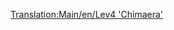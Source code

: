[[Translation:Main/en/Lev4 'Chimaera']]{{Template:Train/Fr
|Nom='Chimaera' niveau 4
|Image=[[File:en/Lev4chimaerarhead.png]]
|Coût=111 328£ (222 656$)
|Vitesse=643 km/h (402 mph)
|Poids=300 t
|Puissance=20 000 cv (14.914 kW)
|Entretien=3 584£ (7 168$)
|Conception=2038
|Vie=20
|Capacité=N/A
|Description=La locomotive la plus rapide du jeu. C'est un train à double tête.

Utiliser cette locomotive à son plein potentiel peut vous donner quelques maux de tête tard dans le jeu. Comme il présente une augmentation de 33% de la vitesse par rapport au niveau 3, vous devrez soit construire des dérivations dans votre réseau, ou mettre à jour toute votre flotte - ce qui ne fonctionne que si vous avez maximisé la longueur de vos gares déjà avec le niveau 3.
|Réalité=Aucun équivalent réel n'a été trouvé pour ce train. Peut-être dans quelques années, quand le MagLev sera devenue une technologie concrète, vous trouverez ici une locomotive MagLev de quatrième génération. Le train ressemble aux trains [http://www.transrapid.de Transrapid] 9(?), tout comme au [http://starwars.wikia.com/wiki/StarSpeeder_3000 Starspeeder 3000] de l'attraction Star Tours de Disney.

Comme c'est la seule locomotive maglev multi-têtes, "Chimère" est un bon nom pour elle!
}}